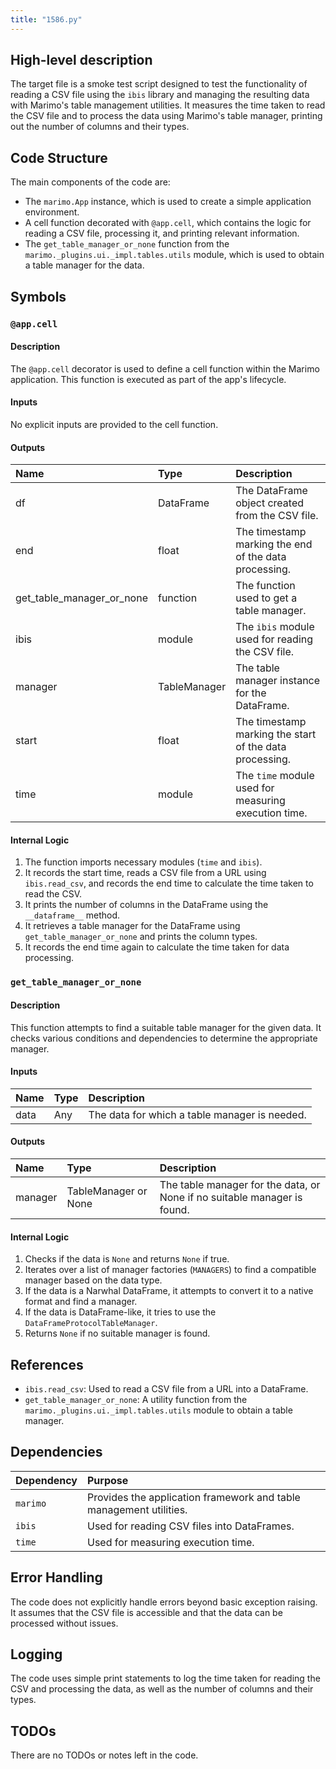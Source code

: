 ```yaml
---
title: "1586.py"
---
```


## High-level description

The target file is a smoke test script designed to test the functionality of reading a CSV file using the `ibis` library and managing the resulting data with Marimo's table management utilities. It measures the time taken to read the CSV file and to process the data using Marimo's table manager, printing out the number of columns and their types.

## Code Structure

The main components of the code are:
- The `marimo.App` instance, which is used to create a simple application environment.
- A cell function decorated with `@app.cell`, which contains the logic for reading a CSV file, processing it, and printing relevant information.
- The `get_table_manager_or_none` function from the `marimo._plugins.ui._impl.tables.utils` module, which is used to obtain a table manager for the data.

## Symbols

### `@app.cell`
#### Description
The `@app.cell` decorator is used to define a cell function within the Marimo application. This function is executed as part of the app's lifecycle.

#### Inputs
No explicit inputs are provided to the cell function.

#### Outputs
| Name | Type | Description |
|:-----|:-----|:------------|
| df | DataFrame | The DataFrame object created from the CSV file. |
| end | float | The timestamp marking the end of the data processing. |
| get_table_manager_or_none | function | The function used to get a table manager. |
| ibis | module | The `ibis` module used for reading the CSV file. |
| manager | TableManager | The table manager instance for the DataFrame. |
| start | float | The timestamp marking the start of the data processing. |
| time | module | The `time` module used for measuring execution time. |

#### Internal Logic
1. The function imports necessary modules (`time` and `ibis`).
2. It records the start time, reads a CSV file from a URL using `ibis.read_csv`, and records the end time to calculate the time taken to read the CSV.
3. It prints the number of columns in the DataFrame using the `__dataframe__` method.
4. It retrieves a table manager for the DataFrame using `get_table_manager_or_none` and prints the column types.
5. It records the end time again to calculate the time taken for data processing.

### `get_table_manager_or_none`
#### Description
This function attempts to find a suitable table manager for the given data. It checks various conditions and dependencies to determine the appropriate manager.

#### Inputs
| Name | Type | Description |
|:-----|:-----|:------------|
| data | Any | The data for which a table manager is needed. |

#### Outputs
| Name | Type | Description |
|:-----|:-----|:------------|
| manager | TableManager or None | The table manager for the data, or None if no suitable manager is found. |

#### Internal Logic
1. Checks if the data is `None` and returns `None` if true.
2. Iterates over a list of manager factories (`MANAGERS`) to find a compatible manager based on the data type.
3. If the data is a Narwhal DataFrame, it attempts to convert it to a native format and find a manager.
4. If the data is DataFrame-like, it tries to use the `DataFrameProtocolTableManager`.
5. Returns `None` if no suitable manager is found.

## References

- `ibis.read_csv`: Used to read a CSV file from a URL into a DataFrame.
- `get_table_manager_or_none`: A utility function from the `marimo._plugins.ui._impl.tables.utils` module to obtain a table manager.

## Dependencies

| Dependency | Purpose |
|:-----------|:--------|
| `marimo` | Provides the application framework and table management utilities. |
| `ibis` | Used for reading CSV files into DataFrames. |
| `time` | Used for measuring execution time. |

## Error Handling

The code does not explicitly handle errors beyond basic exception raising. It assumes that the CSV file is accessible and that the data can be processed without issues.

## Logging

The code uses simple print statements to log the time taken for reading the CSV and processing the data, as well as the number of columns and their types.

## TODOs

There are no TODOs or notes left in the code.